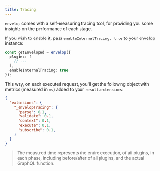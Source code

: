 ```yaml
---
title: Tracing
---
```


`envelop` comes with a self-measuring tracing tool, for providing you some insights on the performance of each stage.

If you wish to enable it, pass `enableInternalTracing: true` to your envelop instance:

```ts
const getEnveloped = envelop({
  plugins: [
    // ...
  ],
  enableInternalTracing: true
});
```

This way, on each executed request, you'll get the following object with metrics (measured in `ms`) added to your `result.extensions`:

```json
{
  "extensions": {
    "_envelopTracing": {
      "parse": 0.1,
      "validate": 0.1,
      "context": 0.1,
      "execute": 0.1,
      "subscribe": 0.1,
    }
  }
}
```

> The measured time represents the entire execution, of all plugins, in each phase, including before/after of all plugins, and the actual GraphQL function.
